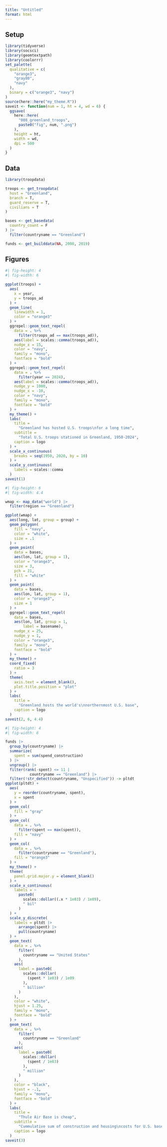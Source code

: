 ```yaml
---
title: "Untitled"
format: html
---
```


## Setup

```r
library(tidyverse)
library(socsci)
library(geomtextpath)
library(coolorrr)
set_palette(
  qualitative = c(
    "orange3",
    "gray80",
    "navy"
  ),
  binary = c("orange3", "navy")
)
source(here::here("my_theme.R"))
saveit <- function(num = 1, ht = 4, wd = 6) {
  ggsave(
    here::here(
      "008_greenland_troops",
      paste0("fig", num, ".png")
    ),
    height = ht,
    width = wd,
    dpi = 500
  )
}
```


## Data

```r
library(troopdata)

troops <- get_troopdata(
  host = "Greenland",
  branch = T,
  guard_reserve = T,
  civilians = T
)

bases <- get_basedata(
  country_count = F
) |>
  filter(countryname == "Greenland")

funds <- get_builddata(NA, 2008, 2019)
```


## Figures

```r
#| fig-height: 4
#| fig-width: 6

ggplot(troops) +
  aes(
    x = year,
    y = troops_ad
  ) +
  geom_line(
    linewidth = 1,
    color = "orange3"
  ) +
  ggrepel::geom_text_repel(
    data = . %>%
      filter(troops_ad == max(troops_ad)),
    aes(label = scales::comma(troops_ad)),
    nudge_x = 15,
    color = "navy",
    family = "mono",
    fontface = "bold"
  ) +
  ggrepel::geom_text_repel(
    data = . %>%
      filter(year == 2024),
    aes(label = scales::comma(troops_ad)),
    nudge_y = 1000,
    nudge_x = -10,
    color = "navy",
    family = "mono",
    fontface = "bold"
  ) +
  my_theme() +
  labs(
    title = 
      "Greenland has hosted U.S. troops\nfor a long time",
    subtitle = 
      "Total U.S. troops stationed in Greenland, 1950-2024",
    caption = logo
  ) +
  scale_x_continuous(
    breaks = seq(1950, 2020, by = 10)
  ) +
  scale_y_continuous(
    labels = scales::comma
  )
saveit(1)
```


```r
#| fig-height: 6
#| fig-width: 4.4

wmap <- map_data("world") |>
  filter(region == "Greenland")

ggplot(wmap) +
  aes(long, lat, group = group) +
  geom_polygon(
    fill = "navy",
    color = "white",
    size = .1
  ) +
  geom_point(
    data = bases,
    aes(lon, lat, group = 1),
    color = "orange3",
    size = 3,
    pch = 21,
    fill = "white"
  ) +
  geom_point(
    data = bases,
    aes(lon, lat, group = 1),
    color = "orange3",
    size = 1
  ) +
  ggrepel::geom_text_repel(
    data = bases,
    aes(lon, lat, group = 1, 
        label = basename),
    nudge_x = 25,
    nudge_y = 1,
    color = "orange3",
    family = "mono",
    fontface = "bold"
  ) +
  my_theme() +
  coord_fixed(
    ratio = 3
  ) +
  theme(
    axis.text = element_blank(),
    plot.title.position = "plot"
  ) +
  labs(
    title = 
      "Greenland hosts the world's\nnorthernmost U.S. base",
    caption = logo
  ) 
saveit(2, 6, 4.4)
```

```r
#| fig-height: 4
#| fig-width: 6

funds |>
  group_by(countryname) |>
  summarize(
    spent = sum(spend_construction)
  ) |>
  ungroup() |>
  filter(rank(-spent) <= 11 | 
           countryname == "Greenland") |>
  filter(!str_detect(countryname, "Unspecified")) -> pltdt
ggplot(pltdt) +
  aes(
    y = reorder(countryname, spent),
    x = spent
  ) +
  geom_col(
    fill = "gray"
  ) +
  geom_col(
    data = . %>%
      filter(spent == max(spent)),
    fill = "navy"
  ) +
  geom_col(
    data = . %>%
      filter(countryname == "Greenland"),
    fill = "orange3"
  ) +
  my_theme() +
  theme(
    panel.grid.major.y = element_blank()
  ) +
  scale_x_continuous(
    labels = ~ 
      paste0(
        scales::dollar((.x * 1e03) / 1e09),
        " bil"
      )
  ) +
  scale_y_discrete(
    labels = pltdt |>
      arrange(spent) |>
      pull(countryname)
  ) +
  geom_text(
    data = . %>%
      filter(
        countryname == "United States"
      ),
    aes(
      label = paste0(
        scales::dollar(
          (spent * 1e03) / 1e09
        ),
        " billion"
      )
    ),
    color = "white",
    hjust = 1.25,
    family = "mono",
    fontface = "bold"
  ) +
  geom_text(
    data = . %>%
      filter(
        countryname == "Greenland"
      ),
    aes(
      label = paste0(
        scales::dollar(
          (spent / 1e03)
        ),
        " million"
      )
    ),
    color = "black",
    hjust = -.1,
    family = "mono",
    fontface = "bold"
  ) +
  labs(
    title = 
      "Thule Air Base is cheap",
    subtitle = 
      "Cummulative sum of construction and housing\ncosts for U.S. bases, 2008-2019",
    caption = logo
  )
saveit(3)
```

